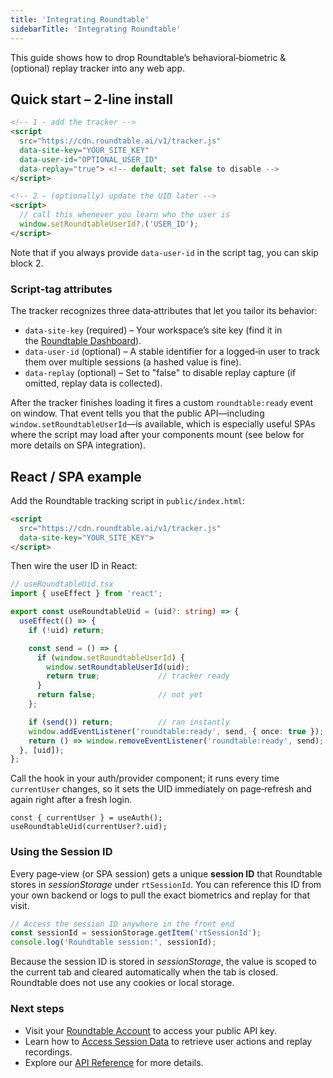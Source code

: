 ```yaml
---
title: 'Integrating Roundtable'
sidebarTitle: 'Integrating Roundtable'
---
```


This guide shows how to drop Roundtable’s behavioral‑biometric & (optional) replay tracker into any web app.

## Quick start – 2‑line install

```html
<!-- 1 ‑ add the tracker -->
<script
  src="https://cdn.roundtable.ai/v1/tracker.js"
  data-site-key="YOUR_SITE_KEY"
  data-user-id="OPTIONAL_USER_ID"
  data-replay="true"> <!-- default; set false to disable -->
</script>

<!-- 2 ‑ (optionally) update the UID later -->
<script>
  // call this whenever you learn who the user is
  window.setRoundtableUserId?.('USER_ID');
</script>
```

Note that if you always provide `data-user-id` in the script tag, you can skip block 2.

### Script‑tag attributes

The tracker recognizes three data‑attributes that let you tailor its behavior:

- `data-site-key` (required) – Your workspace’s site key (find it in the [Roundtable Dashboard](https://accounts.roundtable.ai)).
- `data-user-id` (optional) – A stable identifier for a logged‑in user to track them over multiple sessions (a hashed value is fine).
- `data-replay` (optional) – Set to "false" to disable replay capture (if omitted, replay data is collected).

After the tracker finishes loading it fires a custom `roundtable:ready` event on window. That event tells you that the public API—including `window.setRoundtableUserId`—is available, which is especially useful SPAs where the script may load after your components mount (see below for more details on SPA integration).

## React / SPA example

Add the Roundtable tracking script in `public/index.html`:

```html
<script
  src="https://cdn.roundtable.ai/v1/tracker.js"
  data-site-key="YOUR_SITE_KEY">
</script>
```

Then wire the user ID in React:

```ts
// useRoundtableUid.tsx
import { useEffect } from 'react';

export const useRoundtableUid = (uid?: string) => {
  useEffect(() => {
    if (!uid) return;

    const send = () => {
      if (window.setRoundtableUserId) {
        window.setRoundtableUserId(uid);
        return true;             // tracker ready
      }
      return false;              // not yet
    };

    if (send()) return;          // ran instantly
    window.addEventListener('roundtable:ready', send, { once: true });
    return () => window.removeEventListener('roundtable:ready', send);
  }, [uid]);
};
```

Call the hook in your auth/provider component; it runs every time `currentUser` changes, so it sets the UID immediately on page‑refresh and again right after a fresh login.

```tsx
const { currentUser } = useAuth();
useRoundtableUid(currentUser?.uid);
```

### Using the Session ID

Every page‑view (or SPA session) gets a unique **session ID** that Roundtable stores in
*sessionStorage* under `rtSessionId`. You can reference this ID from your own backend or logs to pull the exact biometrics and
replay for that visit.

```js
// Access the session ID anywhere in the front end
const sessionId = sessionStorage.getItem('rtSessionId');
console.log('Roundtable session:', sessionId);
```

Because the session ID is stored in *sessionStorage*, the value is scoped to the current tab and cleared automatically when the tab is closed. Roundtable does not use any cookies or local storage.

### Next steps

- Visit your [Roundtable Account](https://accounts.roundtable.ai/account) to access your public API key.
- Learn how to [Access Session Data](accessing-session-data) to retrieve user actions and replay recordings.
- Explore our [API Reference](api-reference) for more details.